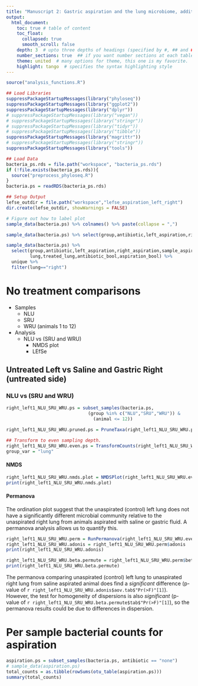 ```yaml
---
title: "Manuscript 2: Gastric aspiration and the lung microbiome, additional analyses"
output: 
  html_document:
    toc: true # table of content 
    toc_float:
      collapsed: true
      smooth_scroll: false
    depth: 3  # upto three depths of headings (specified by #, ## and ###)
    number_sections: true  ## if you want number sections at each table header
    theme: united  # many options for theme, this one is my favorite.
    highlight: tango  # specifies the syntax highlighting style
---
```


<!---
From commandline run with the following:
Rscript -e "library(knitr); rmarkdown::render('aspiration_analysis_right_and_left_lungs.Rmd')"
-->

```r

source("analysis_functions.R")

## Load Libraries
suppressPackageStartupMessages(library("phyloseq"))
suppressPackageStartupMessages(library("ggplot2"))
suppressPackageStartupMessages(library("dplyr"))
# suppressPackageStartupMessages(library("vegan"))
# suppressPackageStartupMessages(library("stringr"))
# suppressPackageStartupMessages(library("tidyr"))
# suppressPackageStartupMessages(library("tibble"))
suppressPackageStartupMessages(library("magrittr"))
# suppressPackageStartupMessages(library("stringr"))
suppressPackageStartupMessages(library("tools"))

## Load Data
bacteria_ps.rds = file.path("workspace", "bacteria_ps.rds")
if (!file.exists(bacteria_ps.rds)){
  source("preprocess_phyloseq.R")
}
bacteria.ps = readRDS(bacteria_ps.rds)

## Setup Output
lefse_outdir = file.path("workspace","lefse_aspiration_left_right")
dir.create(lefse_outdir, showWarnings = FALSE)
```

```r
# Figure out how to label plot
sample_data(bacteria.ps) %>% colnames() %>% paste(collapse = ",")

sample_data(bacteria.ps) %>% select(group,antibiotic,left_aspiration,right_aspiration,sample_aspiration,lung,treated_lung,antibiotic_bool,aspiration_bool) %>% unique

sample_data(bacteria.ps) %>% 
  select(group,antibiotic,left_aspiration,right_aspiration,sample_aspiration,
         lung,treated_lung,antibiotic_bool,aspiration_bool) %>% 
  unique %>%
  filter(lung=="right")
```

# No treatment comparisons
* Samples
    + NLU
    + SRU
    + WRU (animals 1 to 12)
* Analysis
    + NLU vs (SRU and WRU)
        + NMDS plot
        + LEfSe

## Untreated Left vs Saline and Gastric Right (untreated side)
### NLU vs (SRU and WRU)
```r
right_left1_NLU_SRU_WRU.ps = subset_samples(bacteria.ps,
                               (group %in% c("NLU","SRU","WRU")) &
                                 (animal <= 12))

right_left1_NLU_SRU_WRU.pruned.ps = PruneTaxa(right_left1_NLU_SRU_WRU.ps)

## Transform to even sampling depth.
right_left1_NLU_SRU_WRU.even.ps = TransformCounts(right_left1_NLU_SRU_WRU.pruned.ps)
group_var = "lung"
```

#### NMDS
```r
right_left1_NLU_SRU_WRU.nmds.plot = NMDSPlot(right_left1_NLU_SRU_WRU.even.ps, grouping = group_var)
print(right_left1_NLU_SRU_WRU.nmds.plot)
```

#### Permanova
The ordination plot suggest that the unaspirated (control) left lung does not have a significantly different microbial community relative to the unaspirated right lung from animals aspirated with saline or gastric fluid. A permanova analysis allows us to quantify this. 

```r
right_left1_NLU_SRU_WRU.perm = RunPermanova(right_left1_NLU_SRU_WRU.even.ps, group_var)
right_left1_NLU_SRU_WRU.adonis = right_left1_NLU_SRU_WRU.perm$adonis
print(right_left1_NLU_SRU_WRU.adonis)

right_left1_NLU_SRU_WRU.beta.permute = right_left1_NLU_SRU_WRU.perm$beta
print(right_left1_NLU_SRU_WRU.beta.permute)
```

The permanova comparing unaspirated (control) left lung to unaspirated right lung from saline aspirated animal does find a *significant* difference (p-value of `r right_left1_NLU_SRU_WRU.adonis$aov.tab$"Pr(>F)"[1]`). 
However, the test for homogeneity of dispersions is also *significant* (p-value of
`r right_left1_NLU_SRU_WRU.beta.permute$tab$"Pr(>F)"[1]`), so the permanova results could be due to differences in dispersion.

# Per sample bacterial counts for aspiration
```r
aspiration.ps = subset_samples(bacteria.ps, antibiotic == "none")
# sample_data(aspiration.ps)
total_counts = as.tibble(rowSums(otu_table(aspiration.ps)))
summary(total_counts)
```



